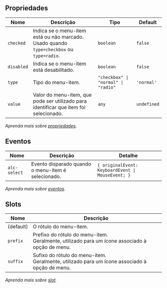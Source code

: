 
## Propriedades

| Nome | Descrição | Tipo | Default |
| ---- | --------- | ---- | ------- |
| `checked`  | Indica se o menu-item está ou não marcado. Usado quando `type=checkbox` ou `type=radio`. | <code>boolean</code> | `false` |
| `disabled`  | Indica se o menu-item está desabilitado. | <code>boolean</code> | `false` |
| `type`  | Tipo do menu-item. | <code>"checkbox" &#124; "normal" &#124; "radio"</code> | `'normal'` |
| `value`  | Valor do menu-item, que pode ser utilizado para identificar que item foi selecionado. | <code>any</code> | `undefined` |

*Aprenda mais sobre <a href="/alcance/docs/components/introducao#propriedades" class="alc-link">propriedades</a>.*

## Eventos

| Nome | Descrição | Detalhe |
| ---- | --------- | ------- |
| `alc-select` | Evento disparado quando o menu-item é selecionado. | <code>&#123; originalEvent: KeyboardEvent &#124; MouseEvent; &#125;</code> |

*Aprenda mais sobre <a href="/alcance/docs/components/introducao#eventos" class="alc-link">eventos</a>.*

## Slots

| Nome | Descrição |
| ---- | --------- |
| (default) | O rótulo do menu-item. |
| `prefix` | Prefixo do rótulo do menu-item.<br/>Geralmente, utilizado para um ícone associado à opção de menu. |
| `suffix` | Sufixo do rótulo do menu-item.<br/>Geralmente, utilizado para um ícone associado à opção de menu. |

*Aprenda mais sobre <a href="/alcance/docs/components/introducao#slot" class="alc-link">slot</a>.*
